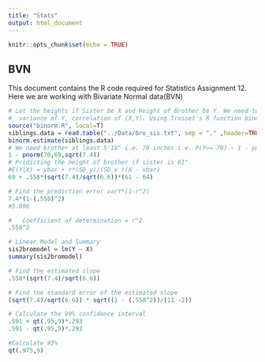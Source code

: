 ```yaml
---
title: "Stats"
output: html_document
---
```


```r
knitr::opts_chunk$set(echo = TRUE)
```

## BVN

This document contains the R code required for Statistics Assignment 12. Here we are working with Bivariate Normal data(BVN)

```r
# Let the heights if Sister be X and Height of Brother be Y. We need to calculate mean of X, mean of Y, variance of X, 
#  variance of Y, correlation of (X,Y). Using Trosset's R function binom.estimate to calculate the same
source("binorm.R", local=T)
siblings.data = read.table("../Data/bro_sis.txt", sep = "," ,header=TRUE,colClasses = c("integer", "integer"))
binorm.estimate(siblings.data)
# We need brother at least 5'10" i.e. 70 inches i.e. P(Y>= 70) ~ 1 - pnorm(70,mean of Y, SD of Y) which we get frm binorm.estimate output above
1 - pnorm(70,69,sqrt(7.4))
# Pridicting the height of brother if sister is 61"
#E(Y|X) = ybar + r*(SD_y)/(SD_x )(X - xbar)
69 + .558*(sqrt(7.4)/sqrt(6.6))*(61 - 64)

# Find the prediction error varY*(1-r^2)
7.4*(1-(.558)^2)
#5.096

#	Coefficient of determination = r^2
.558^2

# Linear Model and Summary
sis2bromodel = lm(Y ~ X)
summary(sis2bromodel)

# Find the estimated slope
.558*(sqrt(7.4)/sqrt(6.6))

# Find the standard error of the estimated slope
(sqrt(7.4)/sqrt(6.6)) * sqrt((1 - (.558^2))/(11 -2))

# Calculate the 90% confidence interval
.591 + qt(.95,9)*.293
.591 - qt(.95,9)*.293

#Calculate 95%
qt(.975,9)
```
